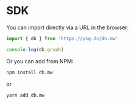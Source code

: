 # SDK

You can import directly via a URL in the browser:

```javascript copy
import { db } from 'https://pkg.do/db.mw'

console.log(db.graph)
```

Or you can add from NPM:

```bash copy 
npm install db.mw
```

or 

```bash copy
yarn add db.mw
```

